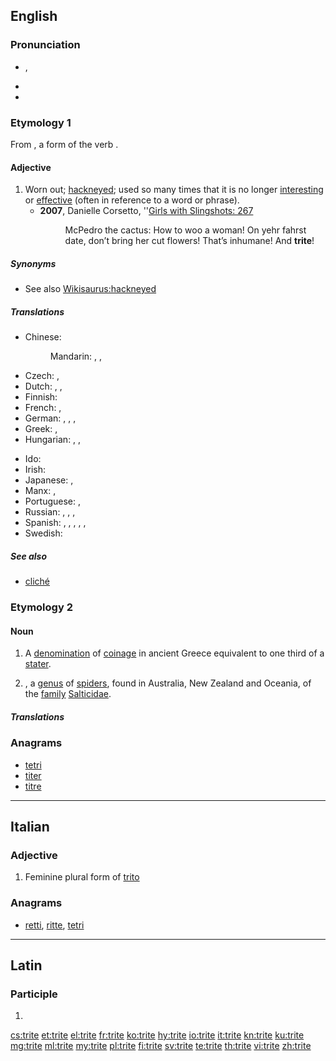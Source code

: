 {{also|Trite}}
==English==

===Pronunciation===
* {{enPR|trīt}}, {{IPA|/traɪt/|lang=en}}
* {{audio|en-us-trite.ogg|Audio (US)|lang=en}}
* {{rhymes|aɪt|lang=en}}

===Etymology 1===
From {{etyl|la|en}} {{m|la|trītus}}, a form of the verb {{m|la|terō||I wear away, wear out}}.

====Adjective====
{{en-adj|er}}

# Worn out; [[hackneyed]]; used so many times that it is no longer [[interesting]] or [[effective]] (often in reference to a word or phrase).
#* '''2007''', Danielle Corsetto, ''[http://www.girlswithslingshots.com/comic/gws267/ Girls with Slingshots: 267]
#*: McPedro the cactus: How to woo a woman!  On yehr fahrst date, don’t bring her cut flowers!  That’s inhumane!  And '''trite'''!

=====Synonyms=====
* See also [[Wikisaurus:hackneyed]]

=====Translations=====
{{trans-top|worn out; hackneyed; used so many times that it is no longer interesting or effective}}
* Chinese:
*: Mandarin: {{t+|cmn|陳腐|sc=Hani}}, {{t+|cmn|陈腐|tr=chénfǔ|sc=Hani}}, {{t+|cmn|平凡|tr=píngfán|sc=Hani}}
* Czech: {{t|cs|vyčpělý|m}}, {{t|cs|banální}}
* Dutch: {{t+|nl|versleten}}, {{t+|nl|afgezaagd}}, {{t+|nl|banaal}}
* Finnish: {{t|fi|kulunut}}
* French: {{t+|fr|banal}}, {{t+|fr|trivial}}
* German: {{t+|de|banal}}, {{t+|de|platt}}, {{t+|de|nichtssagend}}, {{t+|de|abgedroschen}}
* Greek: {{t+|el|τετριμμένος|m}}, {{t+|el|κοινότοπος|m}}
* Hungarian: {{t+|hu|elkoptatott}}, {{t+|hu|elcsépelt}}, {{t+|hu|banális}}
{{trans-mid}}
* Ido: {{t+|io|triviala}}
* Irish: {{t|ga|seanchaite}}
* Japanese: {{t+|ja|陳腐|tr=ちんぷな, chinpu-na|alt=陳腐な|sc=Jpan}}, {{t|ja|ありふれた|tr=arifureta|sc=Jpan}}
* Manx: {{t|gv|ceaut}}, {{t|gv|shenn-cheaut}}
* Portuguese: {{t+|pt|gasto}}, {{t+|pt|banal}}
* Russian: {{t+|ru|бана́льный}}, {{t+|ru|изби́тый}}, {{t+|ru|зата́сканный}}, {{t+|ru|шабло́нный}}
* Spanish: {{t+|es|manido}}, {{t+|es|trillado}}, {{t+|es|cliché}}, {{t|es|tópico}}, {{t|es|lugar común}}, {{t|es|trivial}}
* Swedish: {{t+|sv|trivial}}
{{trans-bottom}}

=====See also=====
* [[cliché]]

===Etymology 2===
{{etystub|en}}

{{wikipedia}}

====Noun====
{{en-noun|-}}

# A [[denomination]] of [[coinage]] in ancient Greece equivalent to one third of a [[stater]].
# {{taxlink|Trite|genus|noshow=1}}, a [[genus]] of [[spider]]s, found in Australia, New Zealand and Oceania, of the [[family]] [[Salticidae]].

=====Translations=====
{{trans-top|denomination of ancient Greek coinage}}
{{trans-mid}}
{{trans-bottom}}

{{trans-top|spider genus}}
{{trans-mid}}
{{trans-bottom}}

===Anagrams===
* [[tetri#English|tetri]]
* [[titer#English|titer]]
* [[titre#English|titre]]

----

==Italian==

===Adjective===
{{head|it|adjective form}}

# Feminine plural form of [[trito]]

===Anagrams===
* [[retti#Italian|retti]], [[ritte#Italian|ritte]], [[tetri#Italian|tetri]]

----

==Latin==

===Participle===
{{la-part-form|trīte}}

# {{inflection of|trītus||voc|m|s|lang=la}}

[[cs:trite]]
[[et:trite]]
[[el:trite]]
[[fr:trite]]
[[ko:trite]]
[[hy:trite]]
[[io:trite]]
[[it:trite]]
[[kn:trite]]
[[ku:trite]]
[[mg:trite]]
[[ml:trite]]
[[my:trite]]
[[pl:trite]]
[[fi:trite]]
[[sv:trite]]
[[te:trite]]
[[th:trite]]
[[vi:trite]]
[[zh:trite]]